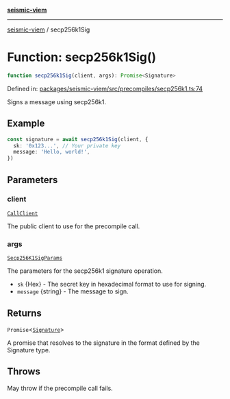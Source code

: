 [**seismic-viem**](/seismic-viem/README.mdx)

---

[seismic-viem](/seismic-viem/globals.mdx) / secp256k1Sig

# Function: secp256k1Sig()

```ts
function secp256k1Sig(client, args): Promise<Signature>
```

Defined in: [packages/seismic-viem/src/precompiles/secp256k1.ts:74](https://github.com/SeismicSystems/seismic-client/blob/658575a2378fa3042cad6a13bb56490931591f61/packages/seismic-viem/src/precompiles/secp256k1.ts#L74)

Signs a message using secp256k1.

## Example

```typescript
const signature = await secp256k1Sig(client, {
  sk: '0x123...', // Your private key
  message: 'Hello, world!',
})
```

## Parameters

### client

[`CallClient`](/seismic-viem/type-aliases/CallClient.mdx)

The public client to use for the precompile call.

### args

[`Secp256K1SigParams`](/seismic-viem/type-aliases/Secp256K1SigParams.mdx)

The parameters for the secp256k1 signature operation.

- `sk` {Hex} - The secret key in hexadecimal format to use for signing.
- `message` {string} - The message to sign.

## Returns

`Promise`\<[`Signature`](https://github.com/wevm/viem)\>

A promise that resolves to the signature in the format defined by the Signature type.

## Throws

May throw if the precompile call fails.
